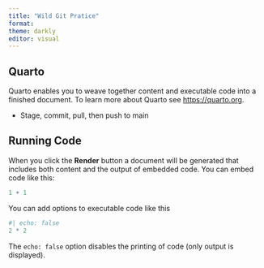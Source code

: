 ```yaml
---
title: "Wild Git Pratice"
format: 
theme: darkly
editor: visual
---
```


## Quarto

Quarto enables you to weave together content and executable code into a finished document. To learn more about Quarto see <https://quarto.org>.

-   Stage, commit, pull, then push to main

## Running Code

When you click the **Render** button a document will be generated that includes both content and the output of embedded code. You can embed code like this:

```r
1 + 1
```

You can add options to executable code like this

```r
#| echo: false
2 * 2
```

The `echo: false` option disables the printing of code (only output is displayed).

